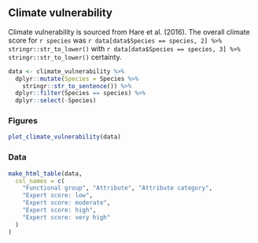 ## Climate vulnerability

Climate vulnerability is sourced from Hare et al. (2016). The overall climate score for `r species` was `r data[data$Species == species, 2] %>% stringr::str_to_lower()` with `r data[data$Species == species, 3] %>% stringr::str_to_lower()` certainty.

```r
data <- climate_vulnerability %>%
  dplyr::mutate(Species = Species %>%
    stringr::str_to_sentence()) %>%
  dplyr::filter(Species == species) %>%
  dplyr::select(-Species)
```

### Figures
```r
plot_climate_vulnerability(data)
```

### Data
```r
make_html_table(data,
  col_names = c(
    "Functional group", "Attribute", "Attribute category",
    "Expert score: low",
    "Expert score: moderate",
    "Expert score: high",
    "Expert score: very high"
  )
)
```
